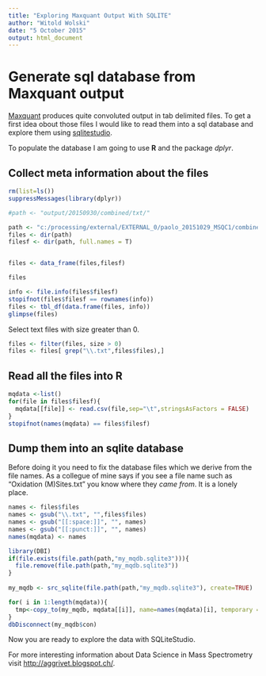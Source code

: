 ```yaml
---
title: "Exploring Maxquant Output With SQLITE"
author: "Witold Wolski"
date: "5 October 2015"
output: html_document
---
```


# Generate sql database from Maxquant output

[Maxquant](http://www.maxquant.org) produces quite convoluted output in tab delimited files. To get a first idea obout those files I would like to read them into a sql database and explore them using [sqlitestudio](http://sqlitestudio.pl/).

To populate the database I am going to use __R__ and the package _dplyr_.

## Collect meta information about the files


```r

rm(list=ls())
suppressMessages(library(dplyr))

#path <- "output/20150930/combined/txt/"

path <- "c:/processing/external/EXTERNAL_0/paolo_20151029_MSQC1/combined/txt"
files <- dir(path)
filesf <- dir(path, full.names = T)


files <- data_frame(files,filesf)

files

info <- file.info(files$filesf)
stopifnot(files$filesf == rownames(info))
files <- tbl_df(data.frame(files, info))
glimpse(files)

```

Select text files with size greater than 0.

```r
files <- filter(files, size > 0)
files <- files[ grep("\\.txt",files$files),]

```

## Read all the files into R

```r
mqdata <-list()
for(file in files$filesf){
  mqdata[[file]] <- read.csv(file,sep="\t",stringsAsFactors = FALSE)
}
stopifnot(names(mqdata) == files$filesf)

```

## Dump them into an sqlite database

Before doing it you need to fix the database files which we derive from the file names.
As a collegue of mine says if you see a file name such as "Oxidation (M)Sites.txt" you know where they _came from_. It is a lonely place.

```r
names <- files$files
names <- gsub("\\.txt", "",files$files)
names <- gsub("[[:space:]]", "", names) 
names <- gsub("[[:punct:]]", "", names)
names(mqdata) <- names

library(DBI)
if(file.exists(file.path(path,"my_mqdb.sqlite3"))){
  file.remove(file.path(path,"my_mqdb.sqlite3"))
}
  
my_mqdb <- src_sqlite(file.path(path,"my_mqdb.sqlite3"), create=TRUE)

for( i in 1:length(mqdata)){
  tmp<-copy_to(my_mqdb, mqdata[[i]], name=names(mqdata)[i], temporary = FALSE)
}
dbDisconnect(my_mqdb$con)

```

Now you are ready to explore the data with SQLiteStudio.

For more interesting information about Data Science in Mass Spectrometry visit [http://aggrivet.blogspot.ch/](http://aggrivet.blogspot.ch/).
